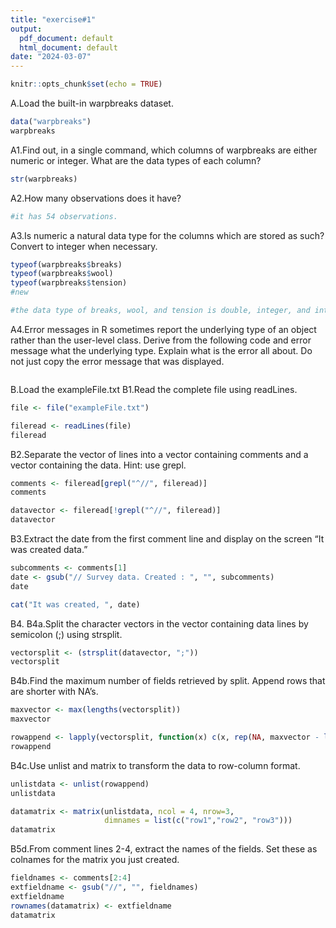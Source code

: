 ```yaml
---
title: "exercise#1"
output:
  pdf_document: default
  html_document: default
date: "2024-03-07"
---
```


```r
knitr::opts_chunk$set(echo = TRUE)
```
A.Load the built-in warpbreaks dataset.
```r
data("warpbreaks")
warpbreaks
```
A1.Find out, in a single command, which columns of warpbreaks are either numeric or
integer. What are the data types of each column?
```r
str(warpbreaks)
```
A2.How many observations does it have?
```r
#it has 54 observations.
```
A3.Is numeric a natural data type for the columns which are stored as such? Convert to
integer when necessary.
```r
typeof(warpbreaks$breaks)
typeof(warpbreaks$wool)
typeof(warpbreaks$tension)
#new

#the data type of breaks, wool, and tension is double, integer, and integer.
```
A4.Error messages in R sometimes report the underlying type of an object rather than the
user-level class. Derive from the following code and error message what the
underlying type. Explain what is the error all about. Do not just copy the error
message that was displayed.
```r

```
B.Load the exampleFile.txt
B1.Read the complete file using readLines.
```r
file <- file("exampleFile.txt")

fileread <- readLines(file)
fileread
```
B2.Separate the vector of lines into a vector containing comments and a vector
containing the data. Hint: use grepl.
```r
comments <- fileread[grepl("^//", fileread)]
comments

datavector <- fileread[!grepl("^//", fileread)]
datavector
```
B3.Extract the date from the first comment line and display on the screen “It was created
data.”
```r
subcomments <- comments[1]
date <- gsub("// Survey data. Created : ", "", subcomments)
date

cat("It was created, ", date)
```
B4.
B4a.Split the character vectors in the vector containing data lines by semicolon (;)
using strsplit.
```r
vectorsplit <- (strsplit(datavector, ";"))
vectorsplit
```
B4b.Find the maximum number of fields retrieved by split. Append rows that are
shorter with NA's.
```r

maxvector <- max(lengths(vectorsplit))
maxvector

rowappend <- lapply(vectorsplit, function(x) c(x, rep(NA, maxvector - length(x))))
rowappend
```
B4c.Use unlist and matrix to transform the data to row-column format.
```r

unlistdata <- unlist(rowappend)
unlistdata

datamatrix <- matrix(unlistdata, ncol = 4, nrow=3,
                     dimnames = list(c("row1","row2", "row3")))
datamatrix
```
B5d.From comment lines 2-4, extract the names of the fields. Set these as
colnames for the matrix you just created.
```r
fieldnames <- comments[2:4]
extfieldname <- gsub("//", "", fieldnames)
extfieldname
rownames(datamatrix) <- extfieldname
datamatrix

```











